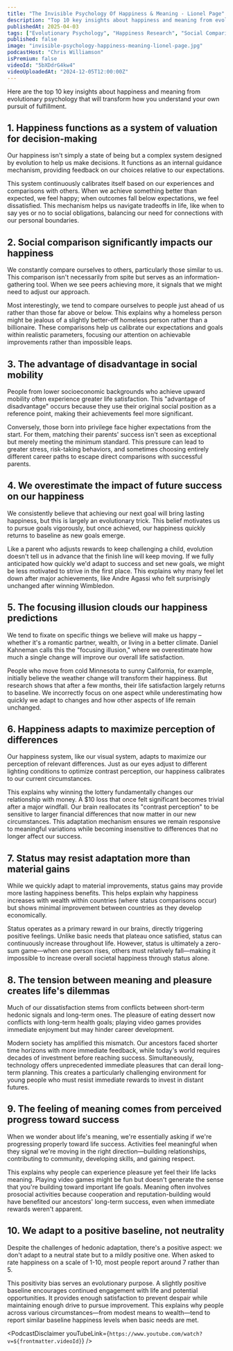 ```yaml
---
title: "The Invisible Psychology Of Happiness & Meaning - Lionel Page"
description: "Top 10 key insights about happiness and meaning from evolutionary psychology that will transform how you understand your own pursuit of fulfillment."
publishedAt: 2025-04-03
tags: ["Evolutionary Psychology", "Happiness Research", "Social Comparison"]
published: false
image: "invisible-psychology-happiness-meaning-lionel-page.jpg"
podcastHost: "Chris Williamson"
isPremium: false
videoId: "5bXDdrG4kw4"
videoUploadedAt: "2024-12-05T12:00:00Z"
---
```



<PodcastSummaryPageLayout frontmatter={frontmatter}>

Here are the top 10 key insights about happiness and meaning from evolutionary psychology that will transform how you understand your own pursuit of fulfillment.

## 1. Happiness functions as a system of valuation for decision-making

Our happiness isn't simply a state of being but a complex system designed by evolution to help us make decisions. It functions as an internal guidance mechanism, providing feedback on our choices relative to our expectations.

This system continuously calibrates itself based on our experiences and comparisons with others. When we achieve something better than expected, we feel happy; when outcomes fall below expectations, we feel dissatisfied. This mechanism helps us navigate tradeoffs in life, like when to say yes or no to social obligations, balancing our need for connections with our personal boundaries.

## 2. Social comparison significantly impacts our happiness

We constantly compare ourselves to others, particularly those similar to us. This comparison isn't necessarily from spite but serves as an information-gathering tool. When we see peers achieving more, it signals that we might need to adjust our approach.

Most interestingly, we tend to compare ourselves to people just ahead of us rather than those far above or below. This explains why a homeless person might be jealous of a slightly better-off homeless person rather than a billionaire. These comparisons help us calibrate our expectations and goals within realistic parameters, focusing our attention on achievable improvements rather than impossible leaps.

## 3. The advantage of disadvantage in social mobility

People from lower socioeconomic backgrounds who achieve upward mobility often experience greater life satisfaction. This "advantage of disadvantage" occurs because they use their original social position as a reference point, making their achievements feel more significant.

Conversely, those born into privilege face higher expectations from the start. For them, matching their parents' success isn't seen as exceptional but merely meeting the minimum standard. This pressure can lead to greater stress, risk-taking behaviors, and sometimes choosing entirely different career paths to escape direct comparisons with successful parents.

## 4. We overestimate the impact of future success on our happiness

We consistently believe that achieving our next goal will bring lasting happiness, but this is largely an evolutionary trick. This belief motivates us to pursue goals vigorously, but once achieved, our happiness quickly returns to baseline as new goals emerge.

Like a parent who adjusts rewards to keep challenging a child, evolution doesn't tell us in advance that the finish line will keep moving. If we fully anticipated how quickly we'd adapt to success and set new goals, we might be less motivated to strive in the first place. This explains why many feel let down after major achievements, like Andre Agassi who felt surprisingly unchanged after winning Wimbledon.

## 5. The focusing illusion clouds our happiness predictions

We tend to fixate on specific things we believe will make us happy – whether it's a romantic partner, wealth, or living in a better climate. Daniel Kahneman calls this the "focusing illusion," where we overestimate how much a single change will improve our overall life satisfaction.

People who move from cold Minnesota to sunny California, for example, initially believe the weather change will transform their happiness. But research shows that after a few months, their life satisfaction largely returns to baseline. We incorrectly focus on one aspect while underestimating how quickly we adapt to changes and how other aspects of life remain unchanged.

## 6. Happiness adapts to maximize perception of differences

Our happiness system, like our visual system, adapts to maximize our perception of relevant differences. Just as our eyes adjust to different lighting conditions to optimize contrast perception, our happiness calibrates to our current circumstances.

This explains why winning the lottery fundamentally changes our relationship with money. A $10 loss that once felt significant becomes trivial after a major windfall. Our brain reallocates its "contrast perception" to be sensitive to larger financial differences that now matter in our new circumstances. This adaptation mechanism ensures we remain responsive to meaningful variations while becoming insensitive to differences that no longer affect our success.

## 7. Status may resist adaptation more than material gains

While we quickly adapt to material improvements, status gains may provide more lasting happiness benefits. This helps explain why happiness increases with wealth within countries (where status comparisons occur) but shows minimal improvement between countries as they develop economically.

Status operates as a primary reward in our brains, directly triggering positive feelings. Unlike basic needs that plateau once satisfied, status can continuously increase throughout life. However, status is ultimately a zero-sum game—when one person rises, others must relatively fall—making it impossible to increase overall societal happiness through status alone.

## 8. The tension between meaning and pleasure creates life's dilemmas

Much of our dissatisfaction stems from conflicts between short-term hedonic signals and long-term ones. The pleasure of eating dessert now conflicts with long-term health goals; playing video games provides immediate enjoyment but may hinder career development.

Modern society has amplified this mismatch. Our ancestors faced shorter time horizons with more immediate feedback, while today's world requires decades of investment before reaching success. Simultaneously, technology offers unprecedented immediate pleasures that can derail long-term planning. This creates a particularly challenging environment for young people who must resist immediate rewards to invest in distant futures.

## 9. The feeling of meaning comes from perceived progress toward success

When we wonder about life's meaning, we're essentially asking if we're progressing properly toward life success. Activities feel meaningful when they signal we're moving in the right direction—building relationships, contributing to community, developing skills, and gaining respect.

This explains why people can experience pleasure yet feel their life lacks meaning. Playing video games might be fun but doesn't generate the sense that you're building toward important life goals. Meaning often involves prosocial activities because cooperation and reputation-building would have benefited our ancestors' long-term success, even when immediate rewards weren't apparent.

## 10. We adapt to a positive baseline, not neutrality

Despite the challenges of hedonic adaptation, there's a positive aspect: we don't adapt to a neutral state but to a mildly positive one. When asked to rate happiness on a scale of 1-10, most people report around 7 rather than 5.

This positivity bias serves an evolutionary purpose. A slightly positive baseline encourages continued engagement with life and potential opportunities. It provides enough satisfaction to prevent despair while maintaining enough drive to pursue improvement. This explains why people across various circumstances—from modest means to wealth—tend to report similar baseline happiness levels when basic needs are met.

<PodcastDisclaimer
  youTubeLink={`https://www.youtube.com/watch?v=${frontmatter.videoId}`}
/>

</PodcastSummaryPageLayout>
